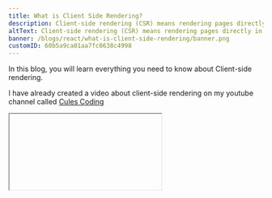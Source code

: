 ```yaml
---
title: What is Client Side Rendering?
description: Client-side rendering (CSR) means rendering pages directly in the browser using JavaScript. All logic, data fetching, templating and routing are handled on the client rather than the server.
altText: Client-side rendering (CSR) means rendering pages directly in the browser using JavaScript. All logic, data fetching, templating and routing are handled on the client rather than the server.
banner: /blogs/react/what-is-client-side-rendering/banner.png
customID: 60b5a9ca01aa7fc0638c4998
---
```


In this blog, you will learn everything you need to know about Client-side rendering.

I have already created a video about client-side rendering on my youtube channel called [Cules Coding](https://www.youtube.com/channel/UCBaGowNYTUsm3IDaHbLRMYw?sub_confirmation=1)


<Iframe videoID="o7FvNQ5RNYw" /> 

Everybody talks about client-side rendering, single-page applications. But

- What problems does it solve?
- What is it?
- How it works?

Let's learn the problem with the traditional Server-side rendering. If you don't
know what is server-side rendering is,  please check this youtube video from my
channel first.  And if you like the video then don't forget to SUBSCRIBE to my channel.

<Iframe videoID="LuG1KNowti4" /> 

Also you can check my blog about [Server Side Rendering](/blog/what-is-server-side-rendering).
![Alt Text](https://dev-to-uploads.s3.amazonaws.com/uploads/articles/x1jtfd36x0x258fvd5e1.png)

## Problems with Server-side rendering.

- Sends Request per page.
- Heavy loads on the server.
- Full page reload.
- Poor UI/UX experience when data changes frequently.

Then what is the solution?

### The solution is Client-Side Rendering.

## What is Client-Side Rendering?

Client-side rendering (CSR) means rendering pages directly in the browser using JavaScript. All logic, data fetching, templating, and routing are handled on the client rather than the server.

##### Let's see how Client-side rendering (CSR) works behind the scenes.

- Browser first sends the request to the server.
- Server sends an HTML and a CSS response to the client. But the HTML is almost empty. Because all the content is rendered by javascript.
- Client starts parsing HTML and CSS.
- After parsing,  the parser comes across the javascript script tag at the bottom of the HTML.
- Then it starts downloading the javascript where content lives. Parsing HTML and CSS is fast but not javascript.
- A blank page is rendered to the user until the javascript is executed. Because HTML has no content on it.
- After the javascript is executed, all the necessary content is rendered. Now the application becomes viewable and interactive.

### This is a visual representation of the client-side rendering process with react.
![Alt Text](https://dev-to-uploads.s3.amazonaws.com/uploads/articles/xtcpljqdaf77u9r8jd6r.png)

Let's see the pros and cons of Client-side rendering (CSR).

## Client-side rendering pros

- Less Frequent server calls. Fetches all needed data at once.
- Content loading is fast after the initial loading. Because all the needed the javascript file is present on the client.
- Faster navigation to routes.
- No page reload.
- Great performance when data is changing frequently (dynamic web applications).
- Less Pressure on Server. That's why the server can serve the data quickly.

## Client-side rendering cons

- Bad Seo. Because HTML has no content. The search engines will crawl through your webpage, it will find nothing. So it will give you bad SEO.
- Might take a huge amount of time when the javascript is heavy. If the application is big then the javascript will be big. Parsing Javascript is slower than HTML and CSS. But it can be optimized with code-splitting. If you want to learn more you can read it from [What is Code Splitting](/blog/what-is-code-splitting).
- Blank page flickering on initial load. Because of no content on the HTML.
- Bad performance on slower mobile phones.

Client-side rendering is not always good or bad. It depends on various factors. It is up to you now. Know what your application is and choose what is good for your application.


